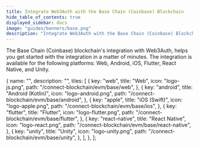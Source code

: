 ```yaml
---
title: Integrate Web3Auth with the Base Chain (Coinbase) Blockchain
hide_table_of_contents: true
displayed_sidebar: docs
image: "guides/banners/base.png"
description: "Integrate Web3Auth with the Base Chain (Coinbase) Blockchain | Documentation - Web3Auth"
---
```



<SEO
  title="Integrate Web3Auth with the Base Chain (Coinbase) Blockchain"
  description="Integrate Web3Auth with the Base Chain (Coinbase) Blockchain | Documentation - Web3Auth"
  image="https://web3auth.io/docs/guides/banners/base.png"
  slug="/connect-blockchain/evm/base"
/>

The Base Chain (Coinbase) blockchain's integration with Web3Auth, helps you get started with the integration in a matter of minutes. The integration
is available for the following platforms: Web, Android, iOS, Flutter, React Native, and Unity.

  {
    name: "",
    description: "",
    tiles: [
      {
        key: "web",
        title: "Web",
        icon: "logo-js.png",
        path: "/connect-blockchain/evm/base/web",
      },
      {
        key: "android",
        title: "Android (Kotlin)",
        icon: "logo-android.png",
        path: "/connect-blockchain/evm/base/android",
      },
      {
        key: "apple",
        title: "iOS (Swift)",
        icon: "logo-apple.png",
        path: "/connect-blockchain/evm/base/ios",
      },
      {
        key: "flutter",
        title: "Flutter",
        icon: "logo-flutter.png",
        path: "/connect-blockchain/evm/base/flutter",
      },
      {
        key: "react-native",
        title: "React Native",
        icon: "logo-react.png",
        path: "/connect-blockchain/evm/base/react-native",
      },
      {
        key: "unity",
        title: "Unity",
        icon: "logo-unity.png",
        path: "/connect-blockchain/evm/base/unity",
      },
    ],
  },
];

<Tiles tileGroups={Base} />
